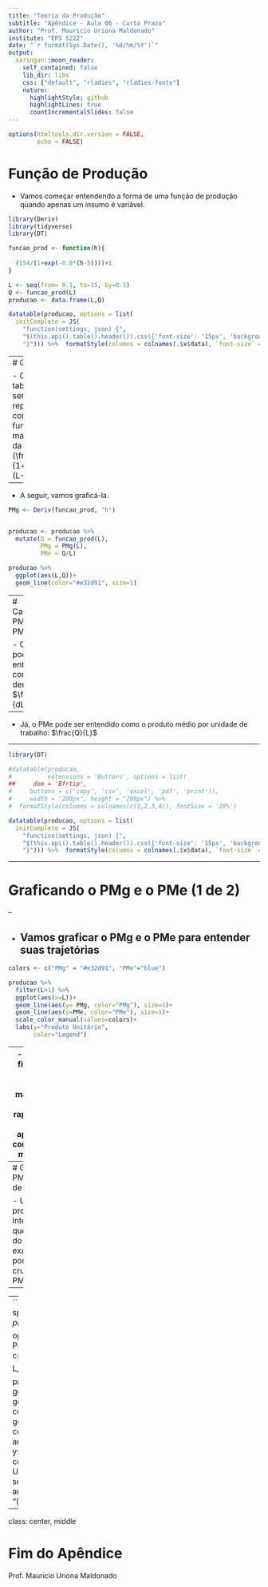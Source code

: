 ---
title: "Teoria da Produção"
subtitle: "Apêndice - Aula 06 - Curto Prazo"
author: "Prof. Mauricio Uriona Maldonado"
institute: "EPS 5222"
date: "`r format(Sys.Date(), '%d/%m/%Y')`"
output:
  xaringan::moon_reader:
    self_contained: false
    lib_dir: libs
    css: ["default", "rladies", "rladies-fonts"]
    nature:
      highlightStyle: github
      highlightLines: true
      countIncrementalSlides: false
---


```{r setup, include=FALSE}
options(htmltools.dir.version = FALSE,
        echo = FALSE)
```


# Função de Produção

- Vamos começar entendendo a forma de uma função de produção quando apenas um insumo é variável.


```{r echo = FALSE, message=FALSE, warning=FALSE}
library(Deriv)
library(tidyverse)
library(DT)

funcao_prod <- function(h){
  
  (154/(1+exp(-0.8*(h-5))))+1
}

L <- seq(from= 0.1, to=15, by=0.1)
Q <- funcao_prod(L)
producao <- data.frame(L,Q)

datatable(producao, options = list(
  initComplete = JS(
    "function(settings, json) {",
    "$(this.api().table().header()).css({'font-size': '15px', 'background-color': '#c2d1f0', 'color': '#fff'});",
    "}"))) %>%  formatStyle(columns = colnames(.$x$data), `font-size` = '12px')

```



---
# Graficar

- Os dados da tabela podem ser representados como uma função matemática da forma: $Q=(\frac{154}{1+exp(-0.8*(L-5))})+1$

--

- A seguir, vamos graficá-la.


```{r, echo =FALSE, fig.height=4, fig.width=8}


PMg <- Deriv(funcao_prod, "h")


producao <- producao %>% 
  mutate(Q = funcao_prod(L),
         PMg = PMg(L),
         PMe = Q/L)

producao %>% 
  ggplot(aes(L,Q))+
  geom_line(color="#e32d91", size=1)
```


---
# Calculando PMg e PMe

- O PMg pode ser entendido como a derivada $\frac{dQ}{dL}$

--

- Já, o PMe pode ser entendido como o produto médio por unidade de trabalho: $\frac{Q}{L}$

---


```{r echo = FALSE}
library(DT)

#datatable(producao,
#          extensions = 'Buttons', options = list(
##     dom = 'Bfrtip',
#     buttons = c('copy', 'csv', 'excel', 'pdf', 'print')),
#     width = "200px", height = "200px") %>% 
#  formatStyle(columns = colnames(c(1,2,3,4)), fontSize = '20%')

datatable(producao, options = list(
  initComplete = JS(
    "function(settings, json) {",
    "$(this.api().table().header()).css({'font-size': '15px', 'background-color': '#c2d1f0', 'color': '#fff'});",
    "}"))) %>%  formatStyle(columns = colnames(.$x$data), `font-size` = '12px')
```

---

# Graficando o PMg e o PMe (1 de 2)

--

- Vamos graficar o PMg e o PMe para entender suas trajetórias
--
```{r echo = FALSE, fig.height=4, fig.width=8}
colors <- c("PMg" = "#e32d91", "PMe"="blue")

producao %>% 
  filter(L>1) %>% 
  ggplot(aes(x=L))+
  geom_line(aes(y= PMg, color="PMg"), size=1)+
  geom_line(aes(y=PMe, color="PMe"), size=1)+
  scale_color_manual(values=colors)+
  labs(y="Produto Unitário",
       color="Legend")
```

--
- Conforme a figura, o PMg cresce até atingir um máximo e logo cair rapidamente, já o PMe apresenta um comportamento mais estável.

---
# Graficando o PMg e o PMe (2 de 2)

- Uma propriedade interessante é que o máximo do PMe é exatamente o ponto onde cruza com o PMg.

--
--
```{r echo = FALSE, fig.height=4, fig.width=8}

PMe_empirical <- splinefun(x=producao$L,
                             y=producao$PMe)

optimal <- uniroot(function(x) PMg(x) - PMe_empirical(x), c(6,10))

L_otimo <- optimal$root


producao %>% 
  filter(L>1) %>% 
  ggplot(aes(x=L))+
  geom_line(aes(y= PMg, color="PMg"), size=1)+
  geom_line(aes(y=PMe, color="PMe"), size=1)+
  annotate("point", x=6.86, y=PMe_empirical(6.86), size=3.5, color="black")+
  labs(y="Produto Unitário",
       color="Legend")+
  scale_color_manual(values=colors)+
  annotate("text", x=7, y=20, label = "(6.86, 18.46)")
```

---

class: center, middle

# Fim do Apêndice

Prof. Mauricio Uriona Maldonado
